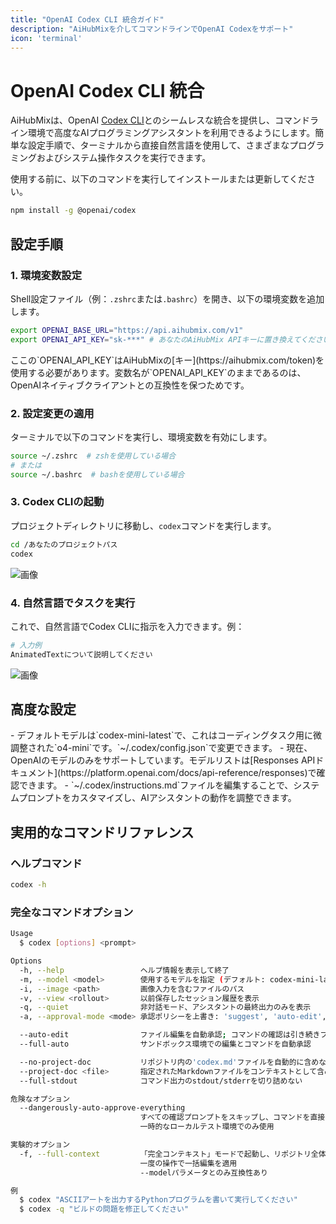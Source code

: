 ```yaml
---
title: "OpenAI Codex CLI 統合ガイド"
description: "AiHubMixを介してコマンドラインでOpenAI Codexをサポート"
icon: 'terminal'
---
```


# OpenAI Codex CLI 統合

AiHubMixは、OpenAI [Codex CLI](https://github.com/openai/codex)とのシームレスな統合を提供し、コマンドライン環境で高度なAIプログラミングアシスタントを利用できるようにします。簡単な設定手順で、ターミナルから直接自然言語を使用して、さまざまなプログラミングおよびシステム操作タスクを実行できます。

使用する前に、以下のコマンドを実行してインストールまたは更新してください。
```bash
npm install -g @openai/codex
```

## 設定手順

### 1. 環境変数設定

Shell設定ファイル（例：`.zshrc`または`.bashrc`）を開き、以下の環境変数を追加します。

```bash
export OPENAI_BASE_URL="https://api.aihubmix.com/v1"
export OPENAI_API_KEY="sk-***" # あなたのAiHubMix APIキーに置き換えてください
```

<Warning>
ここの`OPENAI_API_KEY`はAiHubMixの[キー](https://aihubmix.com/token)を使用する必要があります。変数名が`OPENAI_API_KEY`のままであるのは、OpenAIネイティブクライアントとの互換性を保つためです。
</Warning>

### 2. 設定変更の適用

ターミナルで以下のコマンドを実行し、環境変数を有効にします。

```bash
source ~/.zshrc  # zshを使用している場合
# または
source ~/.bashrc  # bashを使用している場合
```

### 3. Codex CLIの起動

プロジェクトディレクトリに移動し、`codex`コマンドを実行します。

```bash
cd /あなたのプロジェクトパス
codex
```
![画像](../media/CodexCli-1.png)  

### 4. 自然言語でタスクを実行

これで、自然言語でCodex CLIに指示を入力できます。例：

```bash
# 入力例
AnimatedTextについて説明してください
```
![画像](../media/CodexCli-2.png)  

## 高度な設定

<Tip>
- デフォルトモデルは`codex-mini-latest`で、これはコーディングタスク用に微調整された`o4-mini`です。`~/.codex/config.json`で変更できます。
- 現在、OpenAIのモデルのみをサポートしています。モデルリストは[Responses APIドキュメント](https://platform.openai.com/docs/api-reference/responses)で確認できます。
- `~/.codex/instructions.md`ファイルを編集することで、システムプロンプトをカスタマイズし、AIアシスタントの動作を調整できます。
</Tip>

## 実用的なコマンドリファレンス

### ヘルプコマンド
```bash
codex -h
```

### 完全なコマンドオプション
```bash
Usage
  $ codex [options] <prompt>

Options
  -h, --help                 ヘルプ情報を表示して終了
  -m, --model <model>        使用するモデルを指定 (デフォルト: codex-mini-latest)
  -i, --image <path>         画像入力を含むファイルのパス
  -v, --view <rollout>       以前保存したセッション履歴を表示
  -q, --quiet                非対話モード、アシスタントの最終出力のみを表示
  -a, --approval-mode <mode> 承認ポリシーを上書き: 'suggest', 'auto-edit', または 'full-auto'

  --auto-edit                ファイル編集を自動承認; コマンドの確認は引き続きプロンプト表示
  --full-auto                サンドボックス環境での編集とコマンドを自動承認

  --no-project-doc           リポジトリ内の'codex.md'ファイルを自動的に含めない
  --project-doc <file>       指定されたMarkdownファイルをコンテキストとして含める
  --full-stdout              コマンド出力のstdout/stderrを切り詰めない

危険なオプション
  --dangerously-auto-approve-everything
                             すべての確認プロンプトをスキップし、コマンドを直接実行（サンドボックス保護なし）
                             一時的なローカルテスト環境でのみ使用

実験的オプション
  -f, --full-context         「完全コンテキスト」モードで起動し、リポジトリ全体をコンテキストにロード
                             一度の操作で一括編集を適用
                             --modelパラメータとのみ互換性あり

例
  $ codex "ASCIIアートを出力するPythonプログラムを書いて実行してください"
  $ codex -q "ビルドの問題を修正してください"
```